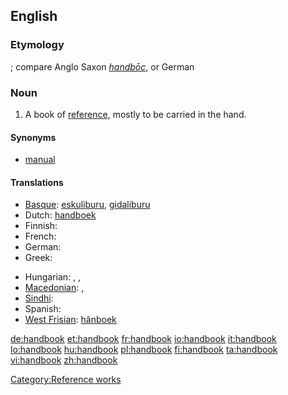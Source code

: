==English==

===Etymology===
{{compound|hand|book|lang=en}}; compare Anglo Saxon ''[[handboc|handbōc]]'', or German {{term|Handbuch|lang=de}}

===Noun===
{{wikipedia}}
{{en-noun}}

# A book of [[reference]], mostly to be carried in the hand.

====Synonyms====
* [[manual]]

====Translations====
{{trans-top|a book of reference, mostly to be carried in the hand}}
* [[Basque]]: [[eskuliburu]], [[gidaliburu]]
* Dutch: [[handboek]] {{n}}
* Finnish: {{t+|fi|käsikirja}}
* French: {{t+|fr|manuel|m}}
* German: {{t+|de|Handbuch|n}}
* Greek: {{t|el|εγχειρίδιο|n|tr=enkhiríðio|sc=Grek}}
{{trans-mid}}
* Hungarian: {{t+|hu|kézikönyv}}, {{t|hu|segédkönyv}}, {{t|hu|tankönyv}}
* [[Macedonian]]: {{t|mk|прирачник|m|tr=príračnik|sc=Cyrl|xs=Macedonian}},  {{t|mk|упатство|n|tr=úpatstvo|sc=Cyrl|xs=Macedonian}}
* [[Sindhi]]: {{sd-Arab|دَستِينامو}} {{m}}
* Spanish: {{t+|es|manual|m}}
* [[West Frisian]]: [[hânboek]] {{n}}
{{trans-bottom}}

[[Category:Reference works]]

[[de:handbook]]
[[et:handbook]]
[[fr:handbook]]
[[io:handbook]]
[[it:handbook]]
[[lo:handbook]]
[[hu:handbook]]
[[pl:handbook]]
[[fi:handbook]]
[[ta:handbook]]
[[vi:handbook]]
[[zh:handbook]]